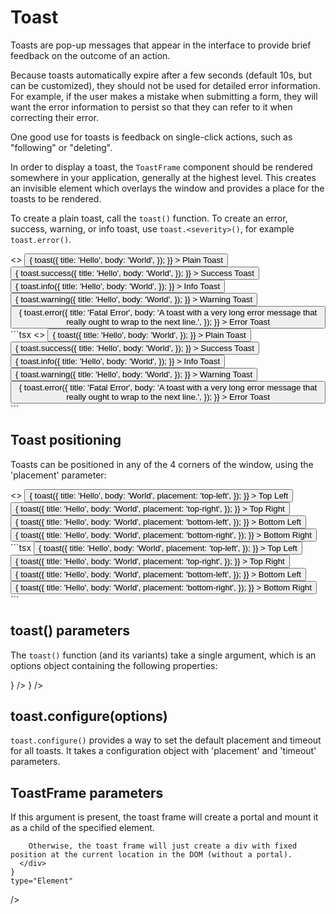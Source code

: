 
# Toast

Toasts are pop-up messages that appear in the interface to provide brief feedback on the
outcome of an action.

Because toasts automatically expire after a few seconds (default 10s, but can be customized),
they should not be used for detailed error information. For example, if the user makes a
mistake when submitting a form, they will want the error information to persist so that they
can refer to it when correcting their error.

One good use for toasts is feedback on single-click actions, such as "following" or "deleting".

In order to display a toast, the `ToastFrame` component should be rendered somewhere in your
application, generally at the highest level. This creates an invisible element which overlays
the window and provides a place for the toasts to be rendered.

To create a plain toast, call the `toast()` function. To create an error, success, warning,
or info toast, use `toast.<severity>()`, for example `toast.error()`.

<DemoSection>
  <>
    <ToastFrame />
    <Group gap="md">
      <Button onClick={() => {
          toast({
            title: 'Hello',
            body: 'World',
          });
        }}
      >
        Plain Toast
      </Button>
      <Button onClick={() => {
          toast.success({
            title: 'Hello',
            body: 'World',
          });
        }}
      >
        Success Toast
      </Button>
      <Button onClick={() => {
          toast.info({
            title: 'Hello',
            body: 'World',
          });
        }}
      >
        Info Toast
      </Button>
      <Button onClick={() => {
          toast.warning({
            title: 'Hello',
            body: 'World',
          });
        }}
      >
        Warning Toast
      </Button>
      <Button onClick={() => {
          toast.error({
            title: 'Fatal Error',
            body: 'A toast with a very long error message that really ought to wrap to the next line.',
          });
        }}
      >
        Error Toast
      </Button>
    </Group>
  </>
</DemoSection>
<SourceCode>
```tsx
<>
<ToastFrame />
<Group gap="md">
  <Button onClick={() => {
      toast({
        title: 'Hello',
        body: 'World',
      });
    }}
  >
    Plain Toast
  </Button>
  <Button onClick={() => {
      toast.success({
        title: 'Hello',
        body: 'World',
      });
    }}
  >
    Success Toast
  </Button>
  <Button onClick={() => {
      toast.info({
        title: 'Hello',
        body: 'World',
      });
    }}
  >
    Info Toast
  </Button>
  <Button onClick={() => {
      toast.warning({
        title: 'Hello',
        body: 'World',
      });
    }}
  >
    Warning Toast
  </Button>
  <Button onClick={() => {
      toast.error({
        title: 'Fatal Error',
        body: 'A toast with a very long error message that really ought to wrap to the next line.',
      });
    }}
  >
    Error Toast
  </Button>
</Group>
</>
```
</SourceCode>

## Toast positioning

Toasts can be positioned in any of the 4 corners of the window, using the 'placement'
parameter:

<DemoSection>
  <>
    <Group gap="md">
      <Button onClick={() => {
          toast({
            title: 'Hello',
            body: 'World',
            placement: 'top-left',
          });
        }}
      >
        Top Left
      </Button>
      <Button onClick={() => {
          toast({
            title: 'Hello',
            body: 'World',
            placement: 'top-right',
          });
        }}
      >
        Top Right
      </Button>
      <Button onClick={() => {
          toast({
            title: 'Hello',
            body: 'World',
            placement: 'bottom-left',
          });
        }}
      >
        Bottom Left
      </Button>
      <Button onClick={() => {
          toast({
            title: 'Hello',
            body: 'World',
            placement: 'bottom-right',
          });
        }}
      >
        Bottom Right
      </Button>
    </Group>
    <ToastFrame />
  </>
</DemoSection>
<SourceCode>
```tsx
<Group gap="md">
  <Button onClick={() => {
      toast({
        title: 'Hello',
        body: 'World',
        placement: 'top-left',
      });
    }}
  >
    Top Left
  </Button>
  <Button onClick={() => {
      toast({
        title: 'Hello',
        body: 'World',
        placement: 'top-right',
      });
    }}
  >
    Top Right
  </Button>
  <Button onClick={() => {
      toast({
        title: 'Hello',
        body: 'World',
        placement: 'bottom-left',
      });
    }}
  >
    Bottom Left
  </Button>
  <Button onClick={() => {
      toast({
        title: 'Hello',
        body: 'World',
        placement: 'bottom-right',
      });
    }}
  >
    Bottom Right
  </Button>
</Group>
<ToastFrame />
```
</SourceCode>

## toast() parameters

The `toast()` function (and its variants) take a single argument, which is an options object
containing the following properties:

<PropsTable>
  <PropsItem
    name="severity"
    description="Severity of the toast."
    type={
      <UnionType values={['success', 'info', 'warning', 'error']} />
    }
  />
  <PropsItem
    name="title"
    description="The title of the toast message."
    type="JSX.Element"
  />
  <PropsItem
    name="body"
    description="The body of the toast message"
    type="JSX.Element"
  />
  <PropsItem
    name="timeout"
    description="How long the toast should remain on the screen in milliseconds (default 10000)."
    type="number"
  />
  <PropsItem
    name="placement"
    description="Where the toast should be positioned."
    type={
      <UnionType values={['top-left', 'top-right', 'bottom-left', 'bottom-right']} />
    }
  />
</PropsTable>

## toast.configure(options)

`toast.configure()` provides a way to set the default placement and timeout for all toasts.
It takes a configuration object with 'placement' and 'timeout' parameters.

## ToastFrame parameters

<PropsTable>
  <PropsItem
    name="mount"
    description={
      <div>
        If this argument is present, the toast frame will create a portal and mount it as a child of the specified element.

        Otherwise, the toast frame will just create a div with fixed position at the current location in the DOM (without a portal).
      </div>
    }
    type="Element"
  />
</PropsTable>
